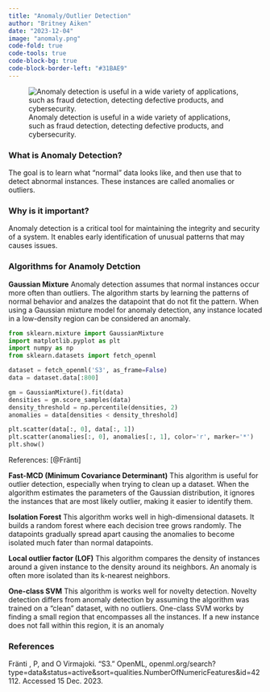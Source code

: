 ```yaml
---
title: "Anomaly/Outlier Detection"
author: "Britney Aiken"
date: "2023-12-04"
image: "anomaly.png"
code-fold: true
code-tools: true
code-block-bg: true
code-block-border-left: "#31BAE9"
---
```


![Anomaly detection is useful in a wide variety of applications, such as fraud detection, detecting defective products, and cybersecurity.](anomaly.png)

### What is Anomaly Detection?
The goal is to learn what “normal” data looks like, and then use that to detect abnormal instances. These instances are called anomalies or outliers. 

### Why is it important?
Anomaly detection is a critical tool for maintaining the integrity and security of a system. It enables early identification of unusual patterns that may causes issues.


### Algorithms for Anamoly Detction

**Gaussian Mixture**
Anomaly detection assumes that normal instances occur more often than outliers. The algorithm starts by learning the patterns of normal behavior and analzes the datapoint that do not fit the pattern. When using a Gaussian mixture model for anomaly detection, any instance located in a low-density region can be considered an anomaly.

```python
from sklearn.mixture import GaussianMixture
import matplotlib.pyplot as plt
import numpy as np
from sklearn.datasets import fetch_openml

dataset = fetch_openml('S3', as_frame=False)
data = dataset.data[:800]

gm = GaussianMixture().fit(data)
densities = gm.score_samples(data)
density_threshold = np.percentile(densities, 2)
anomalies = data[densities < density_threshold]

plt.scatter(data[:, 0], data[:, 1])
plt.scatter(anomalies[:, 0], anomalies[:, 1], color='r', marker='*')
plt.show()
```
References: [@Fränti]

**Fast-MCD (Minimum Covariance Determinant)**
This algorithm is useful for outlier detection, especially when trying to clean up a dataset. When the algorithm estimates the parameters of the Gaussian distribution, it ignores the instances that are most likely outlier, making it easier to identify them.

**Isolation Forest**
This algorithm works well in high-dimensional datasets. It builds a random forest where each decision tree grows randomly. The datapoints gradually spread apart causing the anomalies to become isolated much fater than normal datapoints. 

**Local outlier factor (LOF)**
This algorithm compares the density of instances around a given instance to the density around its neighbors. An anomaly is often more isolated than its k-nearest neighbors.

**One-class SVM**
This algorithm is works well for novelty detection. Novelty detection differs from anomaly detection by assuming the algorithm was trained on a “clean” dataset, with no outliers. One-class SVM works by finding a small region that encompasses all the instances. If a new instance does not fall within this region, it is an anomaly


### References
Fränti , P, and O Virmajoki. “S3.” OpenML, openml.org/search?type=data&amp;status=active&amp;sort=qualities.NumberOfNumericFeatures&amp;id=42112. Accessed 15 Dec. 2023.